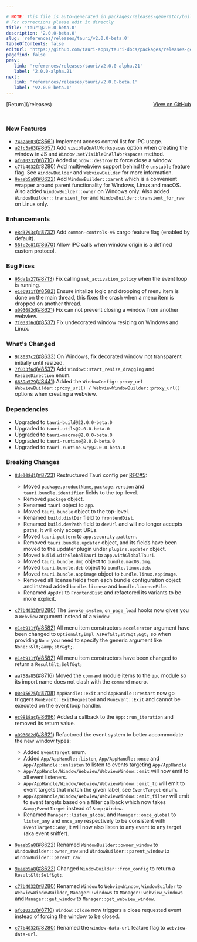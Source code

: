 ```yaml
---

# NOTE: This file is auto-generated in packages/releases-generator/build.ts
# For corrections please edit it directly
title: 'tauri@2.0.0-beta.0'
description: '2.0.0-beta.0'
slug: 'references/releases/tauri/v2.0.0-beta.0'
tableOfContents: false
editUrl: 'https://github.com/tauri-apps/tauri-docs/packages/releases-generator/build.ts'
pagefind: false
prev:
   link: 'references/releases/tauri/v2.0.0-alpha.21'
   label: '2.0.0-alpha.21'
next:
   link: 'references/releases/tauri/v2.0.0-beta.1'
   label: 'v2.0.0-beta.1'
---
```


<div style="margin-bottom:3rem; display: flex; justify-content: space-between; align-items: center"><span>[Return](/releases)</span><span><a href="https://github.com/tauri-apps/tauri/releases/tag/tauri-v2.0.0-beta.0">View on GitHub</a></span></div>

### New Features

- [`74a2a603`](https://www.github.com/tauri-apps/tauri/commit/74a2a6036a5e57462f161d728cbd8a6f121028ca)([#8661](https://www.github.com/tauri-apps/tauri/pull/8661)) Implement access control list for IPC usage.
- [`a2fc3a63`](https://www.github.com/tauri-apps/tauri/commit/a2fc3a63579ca739646d696870cbecbb3a169d33)([#8657](https://www.github.com/tauri-apps/tauri/pull/8657)) Add `visibleOnAllWorkspaces` option when creating the window in JS and `Window.setVisibleOnAllWorkspaces` method.
- [`af610232`](https://www.github.com/tauri-apps/tauri/commit/af6102327376884364b2075b468bdf08ee0d02aa)([#8710](https://www.github.com/tauri-apps/tauri/pull/8710)) Added `Window::destroy` to force close a window.
- [`c77b4032`](https://www.github.com/tauri-apps/tauri/commit/c77b40324ea9bf580871fc11aed69ba0c9b6b8cf)([#8280](https://www.github.com/tauri-apps/tauri/pull/8280)) Add multiwebview support behind the `unstable` feature flag. See `WindowBuilder` and `WebviewBuilder` for more information.
- [`9eaeb5a8`](https://www.github.com/tauri-apps/tauri/commit/9eaeb5a8cd95ae24b5e66205bdc2763cb7f965ce)([#8622](https://www.github.com/tauri-apps/tauri/pull/8622)) Add `WindowBuilder::parent` which is a convenient wrapper around parent functionality for Windows, Linux and macOS. Also added `WindowBuilder::owner` on Windows only. Also added `WindowBuilder::transient_for` and `WindowBuilder::transient_for_raw` on Linux only.

### Enhancements

- [`e8d3793c`](https://www.github.com/tauri-apps/tauri/commit/e8d3793c3c34715569312a91633fde4d58d7621c)([#8732](https://www.github.com/tauri-apps/tauri/pull/8732)) Add `common-controls-v6` cargo feature flag (enabled by default).
- [`58fe2e81`](https://www.github.com/tauri-apps/tauri/commit/58fe2e812a85b9f4eba105286a63f271ea637836)([#8670](https://www.github.com/tauri-apps/tauri/pull/8670)) Allow IPC calls when window origin is a defined custom protocol.

### Bug Fixes

- [`95da1a27`](https://www.github.com/tauri-apps/tauri/commit/95da1a27476e01e06f6ce0335df8535b662dd9c4)([#8713](https://www.github.com/tauri-apps/tauri/pull/8713)) Fix calling `set_activation_policy` when the event loop is running.
- [`e1eb911f`](https://www.github.com/tauri-apps/tauri/commit/e1eb911f5ebe84285aae710e0ebdd945ad389431)([#8582](https://www.github.com/tauri-apps/tauri/pull/8582)) Ensure initalize logic and dropping of menu item is done on the main thread, this fixes the crash when a menu item is dropped on another thread.
- [`a093682d`](https://www.github.com/tauri-apps/tauri/commit/a093682d2df7169b024bb4f736c7f1fd2ea8b327)([#8621](https://www.github.com/tauri-apps/tauri/pull/8621)) Fix can not prevent closing a window from another webview.
- [`7f033f6d`](https://www.github.com/tauri-apps/tauri/commit/7f033f6dcd54c69a4193765a5c1584755ba92c61)([#8537](https://www.github.com/tauri-apps/tauri/pull/8537)) Fix undecorated window resizing on Windows and Linux.

### What&#39;s Changed

- [`9f8037c2`](https://www.github.com/tauri-apps/tauri/commit/9f8037c2882abac19582025001675370f0d7b669)([#8633](https://www.github.com/tauri-apps/tauri/pull/8633)) On Windows, fix decorated window not transparent initially until resized.
- [`7f033f6d`](https://www.github.com/tauri-apps/tauri/commit/7f033f6dcd54c69a4193765a5c1584755ba92c61)([#8537](https://www.github.com/tauri-apps/tauri/pull/8537)) Add `Window::start_resize_dragging` and `ResizeDirection` enum.
- [`6639a579`](https://www.github.com/tauri-apps/tauri/commit/6639a579c76d45210f33a72d37e21d4c5a9d334b)([#8441](https://www.github.com/tauri-apps/tauri/pull/8441)) Added the `WindowConfig::proxy_url` `WebviewBuilder::proxy_url() / WebviewWindowBuilder::proxy_url()` options when creating a webview.

### Dependencies

- Upgraded to `tauri-build@22.0.0-beta.0`
- Upgraded to `tauri-utils@2.0.0-beta.0`
- Upgraded to `tauri-macros@2.0.0-beta.0`
- Upgraded to `tauri-runtime@2.0.0-beta.0`
- Upgraded to `tauri-runtime-wry@2.0.0-beta.0`

### Breaking Changes

- [`8de308d1`](https://www.github.com/tauri-apps/tauri/commit/8de308d1bf6a855d7a26af58bd0e744938ba47d8)([#8723](https://www.github.com/tauri-apps/tauri/pull/8723)) Restructured Tauri config per [RFC#5](https://github.com/tauri-apps/rfcs/blob/f3e82a6b0c5390401e855850d47dc7b7d9afd684/texts/0005-tauri-config-restructure.md):

  - Moved `package.productName`, `package.version` and `tauri.bundle.identifier` fields to the top-level.
  - Removed `package` object.
  - Renamed `tauri` object to `app`.
  - Moved `tauri.bundle` object to the top-level.
  - Renamed `build.distDir` field to `frontendDist`.
  - Renamed `build.devPath` field to `devUrl` and will no longer accepts paths, it will only accept URLs.
  - Moved `tauri.pattern` to `app.security.pattern`.
  - Removed `tauri.bundle.updater` object, and its fields have been moved to the updater plugin under `plugins.updater` object.
  - Moved `build.withGlobalTauri` to `app.withGlobalTauri`.
  - Moved `tauri.bundle.dmg` object to `bundle.macOS.dmg`.
  - Moved `tauri.bundle.deb` object to `bundle.linux.deb`.
  - Moved `tauri.bundle.appimage` object to `bundle.linux.appimage`.
  - Removed all license fields from each bundle configuration object and instead added `bundle.license` and `bundle.licenseFile`.
  - Renamed `AppUrl` to `FrontendDist` and refactored its variants to be more explicit.
- [`c77b4032`](https://www.github.com/tauri-apps/tauri/commit/c77b40324ea9bf580871fc11aed69ba0c9b6b8cf)([#8280](https://www.github.com/tauri-apps/tauri/pull/8280)) The `invoke_system`, `on_page_load` hooks now gives you a `Webview` argument instead of a `Window`.
- [`e1eb911f`](https://www.github.com/tauri-apps/tauri/commit/e1eb911f5ebe84285aae710e0ebdd945ad389431)([#8582](https://www.github.com/tauri-apps/tauri/pull/8582)) All menu item constructors `accelerator` argument have been changed to `Option&lt;impl AsRef&lt;str&gt;&gt;` so when providing `None` you need to specify the generic argument like `None::&lt;&amp;str&gt;`.
- [`e1eb911f`](https://www.github.com/tauri-apps/tauri/commit/e1eb911f5ebe84285aae710e0ebdd945ad389431)([#8582](https://www.github.com/tauri-apps/tauri/pull/8582)) All menu item constructors have been changed to return a `Result&lt;Self&gt;`
- [`aa758a85`](https://www.github.com/tauri-apps/tauri/commit/aa758a850f7a3c8e57520ee4ea63a17689469cb0)([#8716](https://www.github.com/tauri-apps/tauri/pull/8716)) Moved the `command` module items to the `ipc` module so its import name does not clash with the `command` macro.
- [`00e15675`](https://www.github.com/tauri-apps/tauri/commit/00e1567584721644797b587205187f9cbe4e5cd1)([#8708](https://www.github.com/tauri-apps/tauri/pull/8708)) `AppHandle::exit` and `AppHandle::restart` now go triggers `RunEvent::ExitRequested` and `RunEvent::Exit` and cannot be executed on the event loop handler.
- [`ec9818ac`](https://www.github.com/tauri-apps/tauri/commit/ec9818accba567816cb5647c0fac2019f11c027a)([#8696](https://www.github.com/tauri-apps/tauri/pull/8696)) Added a callback to the `App::run_iteration` and removed its return value.
- [`a093682d`](https://www.github.com/tauri-apps/tauri/commit/a093682d2df7169b024bb4f736c7f1fd2ea8b327)([#8621](https://www.github.com/tauri-apps/tauri/pull/8621)) Refactored the event system to better accommodate the new window types:

  - Added `EventTarget` enum.
  - Added `App/AppHandle::listen`, `App/AppHandle::once` and `App/AppHandle::unlisten` to listen to events targeting `App/AppHandle`
  - `App/AppHandle/Window/Webview/WebviewWindow::emit` will now emit to all event listeners.
  - `App/AppHandle/Window/Webview/WebviewWindow::emit_to` will emit to event targets that match the given label, see `EventTarget` enum.
  - `App/AppHandle/Window/Webview/WebviewWindow::emit_filter` will emit to event targets based on a filter callback which now takes `&amp;EventTarget` instead of `&amp;Window`.
  - Renamed `Manager::listen_global` and `Manager::once_global` to `listen_any` and `once_any` respectively to be consistent with `EventTarget::Any`, it will now also listen to any event to any target (aka event sniffer).
- [`9eaeb5a8`](https://www.github.com/tauri-apps/tauri/commit/9eaeb5a8cd95ae24b5e66205bdc2763cb7f965ce)([#8622](https://www.github.com/tauri-apps/tauri/pull/8622)) Renamed `WindowBuilder::owner_window` to `WindowBuilder::owner_raw` and `WindowBuilder::parent_window` to `WindowBuilder::parent_raw`.
- [`9eaeb5a8`](https://www.github.com/tauri-apps/tauri/commit/9eaeb5a8cd95ae24b5e66205bdc2763cb7f965ce)([#8622](https://www.github.com/tauri-apps/tauri/pull/8622)) Changed `WindowBuilder::from_config` to return a `Result&lt;Self&gt;`.
- [`c77b4032`](https://www.github.com/tauri-apps/tauri/commit/c77b40324ea9bf580871fc11aed69ba0c9b6b8cf)([#8280](https://www.github.com/tauri-apps/tauri/pull/8280)) Renamed `Window` to `WebviewWindow`, `WindowBuilder` to `WebviewWindowBuilder`, `Manager::windows` to `Manager::webview_windows` and `Manager::get_window` to `Manager::get_webview_window`.
- [`af610232`](https://www.github.com/tauri-apps/tauri/commit/af6102327376884364b2075b468bdf08ee0d02aa)([#8710](https://www.github.com/tauri-apps/tauri/pull/8710)) `Window::close` now triggers a close requested event instead of forcing the window to be closed.
- [`c77b4032`](https://www.github.com/tauri-apps/tauri/commit/c77b40324ea9bf580871fc11aed69ba0c9b6b8cf)([#8280](https://www.github.com/tauri-apps/tauri/pull/8280)) Renamed the `window-data-url` feature flag to `webview-data-url`.

